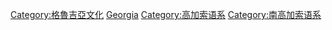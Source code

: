 {{Cat main|格鲁吉亚语}}
{{Commons cat|Languages of Georgia}}

[[Category:格魯吉亞文化|Category:格魯吉亞文化]]
[[Category:各國語言|Georgia]]
[[Category:高加索语系|Category:高加索语系]]
[[Category:南高加索语系|Category:南高加索语系]]